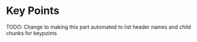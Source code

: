 # Key Points {#keypoints}

TODO: Change to making this part automated to list header names and child chunks for keypoints

